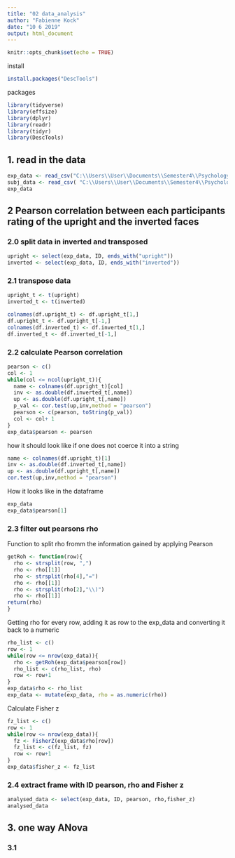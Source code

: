 ```yaml
---
title: "02 data_analysis"
author: "Fabienne Kock"
date: "10 6 2019"
output: html_document
---
```


```r
knitr::opts_chunk$set(echo = TRUE)
```
install
```r
install.packages("DescTools")
```

packages
```r
library(tidyverse)
library(effsize)
library(dplyr)
library(readr)
library(tidyr)
library(DescTools)
```
## 1. read in the data
```r
exp_data <- read_csv("C:\\Users\\User\\Documents\\Semester4\\Psychology Lab\\XPLabFinal\\data\\03 paper\\clean\\S4b_exp_data.csv")
subj_data <- read_csv( "C:\\Users\\User\\Documents\\Semester4\\Psychology Lab\\XPLabFinal\\data\\03 paper\\clean\\S4b_subject_data.csv")
exp_data
```

## 2 Pearson correlation between each participants rating of the upright and the inverted faces
### 2.0 split data in inverted and transposed
```r
upright <- select(exp_data, ID, ends_with("upright"))
inverted <- select(exp_data, ID, ends_with("inverted"))
```
### 2.1 transpose data
```r
upright_t <- t(upright)
inverted_t <- t(inverted)
```

```r
colnames(df.upright_t) <- df.upright_t[1,]
df.upright_t <- df.upright_t[-1,]
colnames(df.inverted_t) <- df.inverted_t[1,]
df.inverted_t <- df.inverted_t[-1,]

```


### 2.2 calculate Pearson correlation
```r
pearson <- c()
col <- 1
while(col <= ncol(upright_t)){
  name <- colnames(df.upright_t)[col]
  inv <- as.double(df.inverted_t[,name])
  up <- as.double(df.upright_t[,name])
  p_val <- cor.test(up,inv,method = "pearson")
  pearson <- c(pearson, toString(p_val)) 
  col <- col+ 1
}
exp_data$pearson <- pearson
```
how it should look like if one does not coerce it into a string
```r
name <- colnames(df.upright_t)[1]
inv <- as.double(df.inverted_t[,name])
up <- as.double(df.upright_t[,name])
cor.test(up,inv,method = "pearson")

```

How it looks like in the dataframe
```r
exp_data
exp_data$pearson[1]

```
### 2.3 filter out pearsons rho
Function to split rho fromm the information gained by applying Pearson
```r
getRoh <- function(row){
  rho <- strsplit(row, ",")
  rho <- rho[[1]]
  rho <- strsplit(rho[4],"=")
  rho <- rho[[1]]
  rho <- strsplit(rho[2],"\\)")
  rho <- rho[[1]]
return(rho)
}

```
Getting rho for every row, adding it as row to the exp_data and converting it back to a numeric
```r
rho_list <- c()
row <- 1
while(row <= nrow(exp_data)){
  rho <- getRoh(exp_data$pearson[row])
  rho_list <- c(rho_list, rho)
  row <- row+1
}
exp_data$rho <- rho_list
exp_data <- mutate(exp_data, rho = as.numeric(rho))
```

Calculate Fisher z
```r
fz_list <- c()
row <- 1
while(row <= nrow(exp_data)){
  fz <- FisherZ(exp_data$rho[row])
  fz_list <- c(fz_list, fz)
  row <- row+1
}
exp_data$fisher_z <- fz_list

```

### 2.4 extract frame with ID pearson, rho and Fisher z
```r
analysed_data <- select(exp_data, ID, pearson, rho,fisher_z)
analysed_data
```


## 3. one way ANova 
### 3.1 